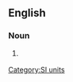 ==English==

===Noun===
{{en-noun}}

# {{US}} {{alternative spelling of|yottalitre}}

[[Category:SI units]]